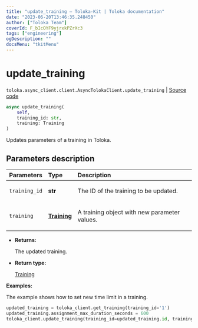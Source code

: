 ```yaml
---
title: "update_training — Toloka-Kit | Toloka documentation"
date: "2023-06-20T13:46:35.248450"
author: ["Toloka Team"]
coverId: F_bIcOYF9yjrxkPZrXc3
tags: ["engineering"]
ogDescription: ""
docsMenu: "tkitMenu"
---
```


# update_training

`toloka.async_client.client.AsyncTolokaClient.update_training` | [Source code](https://github.com/Toloka/toloka-kit/blob/v1.2.0/src/async_client/client.py#L0)

```python
async update_training(
    self,
    training_id: str,
    training: Training
)
```

Updates parameters of a training in Toloka.

## Parameters description

| Parameters | Type | Description |
| :----------| :----| :-----------|
`training_id`|**str**|<p>The ID of the training to be updated.</p>
`training`|**[Training](/docs/toloka-kit/reference/toloka.client.training.Training)**|<p>A training object with new parameter values.</p>

* **Returns:**

  The updated training.

* **Return type:**

  [Training](/docs/toloka-kit/reference/toloka.client.training.Training)

**Examples:**

The example shows how to set new time limit in a training.

```python
updated_training = toloka_client.get_training(training_id='1')
updated_training.assignment_max_duration_seconds = 600
toloka_client.update_training(training_id=updated_training.id, training=updated_training)
```